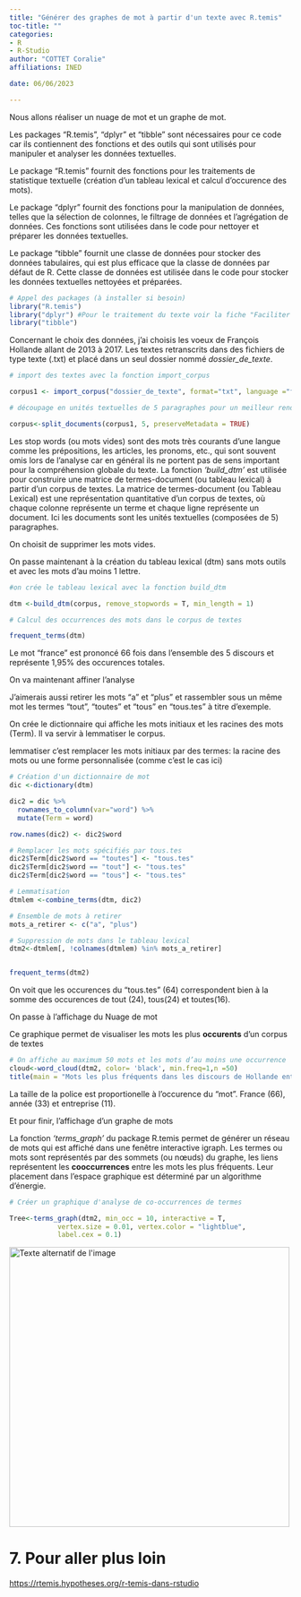 ```yaml
---
title: "Générer des graphes de mot à partir d'un texte avec R.temis"
toc-title: ""
categories:
- R
- R-Studio
author: "COTTET Coralie"
affiliations: INED

date: 06/06/2023

---
```




Nous allons réaliser un nuage de mot et un graphe de mot.


Les packages "R.temis", "dplyr" et "tibble" sont nécessaires pour ce code car ils contiennent des fonctions et des outils qui sont utilisés pour manipuler et analyser les données textuelles.

Le package "R.temis" fournit des fonctions pour les traitements de statistique textuelle (création d'un tableau lexical et calcul d'occurence des mots).

Le package "dplyr" fournit des fonctions pour la manipulation de données, telles que la sélection de colonnes, le filtrage de données et l'agrégation de données. Ces fonctions sont utilisées dans le code pour nettoyer et préparer les données textuelles.

Le package "tibble" fournit une classe de données pour stocker des données tabulaires, qui est plus efficace que la classe de données par défaut de R. Cette classe de données est utilisée dans le code pour stocker les données textuelles nettoyées et préparées.




```r
# Appel des packages (à installer si besoin)
library("R.temis")
library("dplyr") #Pour le traitement du texte voir la fiche "Faciliter la manipulation de données avec Dplyr".
library("tibble")
```


Concernant le choix des données, j’ai choisis les voeux de François Hollande allant de 2013 à 2017. Les textes retranscrits dans des fichiers de type texte (.txt) et placé dans un seul dossier nommé _dossier_de_texte_. 

```r

# import des textes avec la fonction import_corpus

corpus1 <- import_corpus("dossier_de_texte", format="txt", language ="fr")

# découpage en unités textuelles de 5 paragraphes pour un meilleur rendu 

corpus<-split_documents(corpus1, 5, preserveMetadata = TRUE)


```





Les stop words (ou mots vides) sont des mots très courants d’une langue comme les prépositions, les articles, les pronoms, etc., qui sont souvent omis lors de l’analyse car en général ils ne portent pas de sens important pour la compréhension globale du texte.
La fonction _'build_dtm'_ est utilisée pour construire une matrice de termes-document (ou tableau lexical) à partir d’un corpus de textes. La matrice de termes-document (ou Tableau Lexical) est une représentation quantitative d'un corpus de textes, où chaque colonne représente un terme et chaque ligne représente un document. Ici les documents sont les unités textuelles (composées de 5) paragraphes.

On choisit de supprimer les mots vides.

On passe maintenant à la création du tableau lexical (dtm) sans mots outils et avec les mots d’au moins 1 lettre.


```r
#on crée le tableau lexical avec la fonction build_dtm

dtm <-build_dtm(corpus, remove_stopwords = T, min_length = 1)

# Calcul des occurrences des mots dans le corpus de textes

frequent_terms(dtm) 

```
Le mot "france" est prononcé 66 fois dans l'ensemble des 5 discours et représente 1,95% des occurences totales.


On va maintenant affiner l'analyse

J’aimerais aussi retirer les mots “a” et “plus” et rassembler sous un même mot  les termes “tout”, “toutes” et “tous” en “tous.tes” à titre d’exemple.

On crée le dictionnaire qui affiche les mots initiaux et les racines des mots (Term). Il va servir à lemmatiser le corpus.

lemmatiser c'est remplacer les mots initiaux par des termes: la racine des mots ou une forme personnalisée (comme c'est le cas ici)

```r

# Création d'un dictionnaire de mot
dic <-dictionary(dtm) 

dic2 = dic %>%
  rownames_to_column(var="word") %>% 
  mutate(Term = word)

row.names(dic2) <- dic2$word

# Remplacer les mots spécifiés par tous.tes
dic2$Term[dic2$word == "toutes"] <- "tous.tes"
dic2$Term[dic2$word == "tout"] <- "tous.tes"
dic2$Term[dic2$word == "tous"] <- "tous.tes"

# Lemmatisation
dtmlem <-combine_terms(dtm, dic2)

# Ensemble de mots à retirer
mots_a_retirer <- c("a", "plus")

# Suppression de mots dans le tableau lexical
dtm2<-dtmlem[, !colnames(dtmlem) %in% mots_a_retirer]


frequent_terms(dtm2)
```
On voit que les occurences du "tous.tes" (64) correspondent bien à la somme des occurences de tout (24), tous(24) et toutes(16).


On passe à l'affichage du Nuage de mot

Ce graphique permet de visualiser les mots les plus __occurents__ d’un corpus de textes 
```r

# On affiche au maximum 50 mots et les mots d’au moins une occurrence
cloud<-word_cloud(dtm2, color= 'black', min.freq=1,n =50) 
title(main = "Mots les plus fréquents dans les discours de Hollande entre 2013 et 2017")

```


La taille de la police est proportionelle à l'occurence du "mot".
France (66), année (33) et entreprise (11).


Et pour finir, l'affichage d’un graphe de mots

La fonction _'terms_graph'_ du package R.temis permet de générer un réseau de mots qui est affiché dans une fenêtre interactive igraph. Les termes ou mots sont représentés par des sommets (ou nœuds) du graphe, les liens représentent les __cooccurrences__ entre les mots les plus fréquents. Leur placement dans l’espace graphique est déterminé par un algorithme d’énergie. 

```r
# Créer un graphique d'analyse de co-occurrences de termes

Tree<-terms_graph(dtm2, min_occ = 10, interactive = T,
            vertex.size = 0.01, vertex.color = "lightblue",
            label.cex = 0.1)


```

<img src="tree.PNG" alt="Texte alternatif de l'image" title="Titre de l'image" width=500 lenght=500/>



# 7. Pour aller plus loin

<https://rtemis.hypotheses.org/r-temis-dans-rstudio>










































